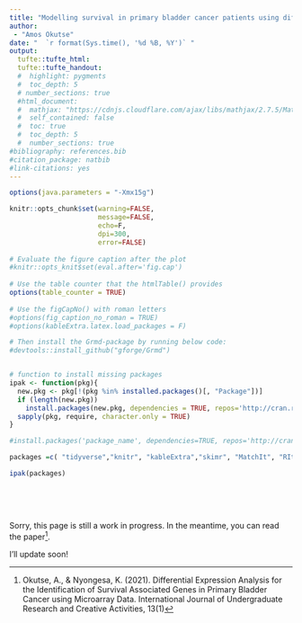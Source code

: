 ---
title: "Modelling survival in primary bladder cancer patients using differentially expressed genes (DEGs)"
author: 
 - "Amos Okutse"
date: "  `r format(Sys.time(), '%d %B, %Y')` "
output:
  tufte::tufte_html:
  tufte::tufte_handout: 
  #  highlight: pygments
  #  toc_depth: 5
  # number_sections: true
  #html_document:
  #  mathjax: "https://cdnjs.cloudflare.com/ajax/libs/mathjax/2.7.5/MathJax.js?config=TeX-AMS_CHTML.js"
  #  self_contained: false  
  #  toc: true
  #  toc_depth: 5
  #  number_sections: true
#bibliography: references.bib
#citation_package: natbib
#link-citations: yes
---

```{r setup, include=FALSE}
options(java.parameters = "-Xmx15g")

knitr::opts_chunk$set(warning=FALSE,
                      message=FALSE,
                      echo=F,
                      dpi=300,
                      error=FALSE)
 
# Evaluate the figure caption after the plot
#knitr::opts_knit$set(eval.after='fig.cap')
 
# Use the table counter that the htmlTable() provides
options(table_counter = TRUE)
 
# Use the figCapNo() with roman letters
#options(fig_caption_no_roman = TRUE)
#options(kableExtra.latex.load_packages = F)

# Then install the Grmd-package by running below code:
#devtools::install_github("gforge/Grmd")


# function to install missing packages
ipak <- function(pkg){
  new.pkg <- pkg[!(pkg %in% installed.packages()[, "Package"])]
  if (length(new.pkg))
    install.packages(new.pkg, dependencies = TRUE, repos='http://cran.rstudio.com/')
  sapply(pkg, require, character.only = TRUE)
}

#install.packages('package_name', dependencies=TRUE, repos='http://cran.rstudio.com/')

packages =c( "tidyverse","knitr", "kableExtra","skimr", "MatchIt", "RItools","optmatch", "ggplot2", "tufte", "tufterhandout", "fontawesome", "icons")

ipak(packages)
```


<br>

<br>

Sorry, this page is still a work in progress. In the meantime, you can read the paper^[Okutse, A., & Nyongesa, K. (2021). Differential Expression Analysis for the Identification of Survival Associated Genes in Primary Bladder Cancer using Microarray Data. International Journal of Undergraduate Research and Creative Activities, 13(1)].

I'll update soon!








